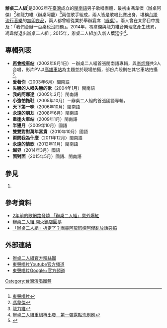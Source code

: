 {{More footnotes needed|time=2021-01-18T17:00:43+00:00}}
{{expand|time=2013-05-01T12:44:45+00:00}}
{{藝人
| 姓名 = 辦桌二人組
| 類型 = 組合
| 圖片 =  
| 圖片簡介 =  
| 國籍 = {{ROC}}
| 音樂類型 = [[中文流行音乐|中文流行音乐]]
| 樂器 = 
| 活躍年代 = 2002年-
| 唱片公司 = [[東聲唱片|東聲唱片]]
| 經紀公司 =
| 網站 = 
| 現任成員 = 龍力維&葉廷宇
| 過往成員 = 馮韋傑
}}
'''辦桌二人組'''<ref>[https://plus.google.com/111503463347362707873/posts?pageId=107437360082093385420 東聲唱片]</ref>是2002年在[[臺灣|臺灣]]成立的[[閩南語|閩南語]]男子歌唱團體，最初由馮韋傑（辦桌阿傑）<ref>[https://www.facebook.com/AJAL910816 馮韋傑]{{dead link|date=2018年4月 |bot=InternetArchiveBot |fix-attempted=yes }}</ref>和龍力維（辦桌阿龍）<ref> [https://www.facebook.com/profile.php?id=100001915486759&fref=nf 龍力維]{{dead link|date=2018年4月 |bot=InternetArchiveBot |fix-attempted=yes }}</ref>兩位歌手組成，兩人皆是歌唱比賽出身，堪稱[[台語流行音樂|台語流行音樂]]的[[無印良品_(樂團)|無印良品]]，兩人都曾經從業於舉辦宴席（[[外燴|辦桌]]）。兩人曾在某節目中提及：「我們合辦一百桌也沒問題」{{請求來源}}。2014年，馮韋傑與龍力維音樂理念產生歧異，馮韋傑退出辦桌二人組；2015年，辦桌二人組加入新人葉廷宇<ref> [http://www.nownews.com/n/2015/05/04/1683453 辦桌二人組重組再出發　第一彈露點洗刷刷]</ref>。

== 專輯列表 ==
* '''[[再會啦車站|再會啦車站]]'''（2002年8月1日）－辦桌二人組首張閩南語專輯，與[[李炳輝_(台灣)|李炳輝]]共3人合唱，影片PV以[[高雄車站|高雄車站]]為主題並於現場拍攝，部份片段則在其它車站拍攝<ref>{{cite web|url=https://www.youtube.com/watch?v=pOc3E3l0GxM|title=辦桌二人組-再會啦!車站 (官方MV)|work=東聲唱片官方[[YouTube|YouTube]]帳戶|date=2013年3月1日|accessdate=2018年11月15日|language=zh-tw}}</ref>。
* '''愛著你'''（2003年6月）閩南語
* '''失戀的人唱失戀的歌'''（2004年1月）閩南語
* '''我的阿娜達'''（2005年3月）閩南語
* '''小強怕拖鞋'''（2005年10月）－辦桌二人組的首張國語專輯。
* '''天下第一味'''（2006年10月）閩南語
* '''永遠的朋友'''（2008年6月）閩南語
* '''重逢火車站'''（2009年1月）閩南語
* '''半邊月'''（2009年10月）國語
* '''雙雙對對萬年富貴'''（2010年10月）國語
* '''甭問我為什麼'''（2011年12月）閩南語
* '''永遠的情歌'''（2012年11月）閩南語
* '''越界'''（2014年3月）國語
* '''面對面'''（2015年5月）國語、閩南語

== 參見 ==
# {{Cite web |url= http://www.playmusic.tw/main_page.php?type=2&id=1818 |title= 《追》求圓滿的人生---蒲庭龍 |accessdate= 2013年5月4日 }}{{dead link|date=2018年4月 |bot=InternetArchiveBot |fix-attempted=yes }}

== 參考資料 ==
{{reflist|2}}
* [http://www.epochtimes.com/b5/9/12/26/n2767126.htm 2年前的歌網路發燒 「辦桌二人組」意外爆紅]
* [http://www.appledaily.com.tw/appledaily/article/headline/20140324/35720555/ 辦桌二人組 開火鍋店圓夢]
* [http://www.ettoday.net/news/20140417/347364.htm 「辦桌二人組」拆定了？團員阿龍怒控阿傑亂放話惡搞]

==外部連結==
*[https://www.facebook.com/bondotwo 辦桌二人組官方粉絲團]
*[https://www.youtube.com/channel/UCqg9wo2WXbtoOvPOrc7dvhQ 東聲唱片Youtube官方頻道]
*[https://plus.google.com/111503463347362707873/posts?pageId=107437360082093385420 東聲唱片Google+官方頻道]

[[Category:台灣演唱團體|Category:台灣演唱團體]]